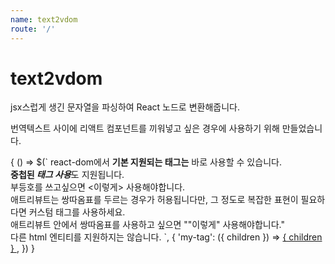 ```yaml
---
name: text2vdom
route: '/'
---
```



# text2vdom
jsx스럽게 생긴 문자열을 파싱하여 React 노드로 변환해줍니다.

번역텍스트 사이에 리액트 컴포넌트를 끼워넣고 싶은 경우에 사용하기 위해 만들었습니다.

<Playground>
    { () => $(`
        react-dom에서 <b>기본 지원되는 태그는</b> 바로 사용할 수 있습니다.<br/>
        <b>중첩된 <i>태그 사용</i></b>도 지원됩니다.<br/>
        부등호를 쓰고싶으면 &lt;이렇게&gt; 사용해야합니다.<br/>
        애트리뷰트는 쌍따옴표를 두르는 경우가 허용됩니다만,
        그 정도로 복잡한 표현이 필요하다면 <my-tag>커스텀 태그</my-tag>를 사용하세요.<br/>
        애트리뷰트 안에서 쌍따옴표를 사용하고 싶으면 "&quot;이렇게&quot; 사용해야합니다."<br/>
        다른 html 엔티티를 지원하지는 않습니다.
    `, {
        'my-tag': ({ children }) => <a href='https://github.com/disjukr'>
            { children }
        </a>,
    }) }
</Playground>
